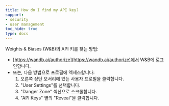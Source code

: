 ```yaml
---
title: How do I find my API key?
support:
- security
- user management
toc_hide: true
type: docs
---
```


Weights & Biases (W&B)의 API 키를 찾는 방법:

- [https://wandb.ai/authorize](https://wandb.ai/authorize)에서 W&B에 로그인합니다.
- 또는, 다음 방법으로 프로필에 엑세스합니다:
  1. 오른쪽 상단 모서리에 있는 사용자 프로필을 클릭합니다.
  2. "User Settings"를 선택합니다.
  3. "Danger Zone" 섹션으로 스크롤합니다.
  4. "API Keys" 옆의 "Reveal"을 클릭합니다.
